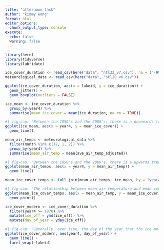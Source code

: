```yaml
---
title: "afternoon task"
author: "kimmy wong"
format: html
editor_options: 
  chunk_output_type: console
execute: 
  echo: false
  warning: false
---
```

```r
library(here)
library(tidyverse)
library(lubridate)
```

```r
ice_cover_duration <- read_csv(here("data", "ntl33_v7.csv"), na = ("-999"))
meteorological_data <- read_csv(here("data", "ntl20_v6.csv"))
```

```r
ggplot(ice_cover_duration, aes(x = lakeid, y = ice_duration)) +
  geom_jitter() +
  geom_boxplot(outliers = FALSE)
```

```r
ice_mean <- ice_cover_duration %>% 
  group_by(year4) %>% 
  summarise(mean_ice_cover = mean(ice_duration, na.rm = TRUE))
```


```r
#| fig-cap: "Between the 1850's and the 2000's, there is a downwards trend, but it has seem to stabilized."
ggplot(ice_mean, aes(x = year4, y = mean_ice_cover)) +
  geom_line()
```

```r
mean_air_temps <- meteorological_data %>% 
  filter(month %in% c(12, 1, 2)) %>% 
  group_by(year4) %>% 
  summarise(mean_air_temp = mean(ave_air_temp_adjusted))
```


```r
#| fig-cap: "Between the 1850's and the 2000's, there is a upwards trend, but it has seem to stabilized."
ggplot(mean_air_temps, aes(x = year4, y = mean_air_temp)) +
  geom_line()
```

```r
mean_ice_cover_temps <- full_join(mean_air_temps, ice_mean, by = "year4")
```

```r
#| fig-cap: "The relationship between mean air temperature and mean ice cover duration is inverse. Generally, the higher the temperature is, the less duration of ice cover ."
ggplot(mean_ice_cover_temps, aes(x = mean_air_temp, y = mean_ice_cover)) +
  geom_point()
```

```r
ice_cover_modern <- ice_cover_duration %>% 
  filter(year4 >= 1970) %>% 
  mutate(ice_off = ymd(ice_off)) %>% 
  mutate(day_of_year = yday(ice_off))
```

```r
#| fig-cap: "Generally, over time, the day of the year that the ice melts is getting sooner."
ggplot(ice_cover_modern, aes(year4, day_of_year)) +
  geom_line() + 
  facet_wrap(~lakeid)
```






